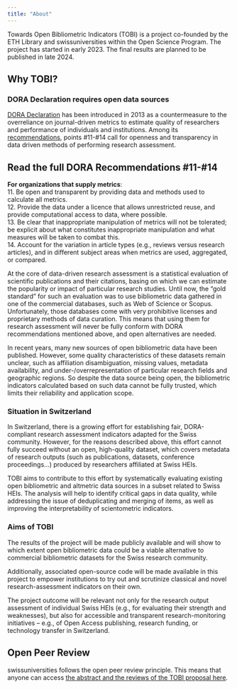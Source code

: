 ```yaml
---
title: "About"
---
```


<!-- ## Plain language description  -->

Towards Open Bibliometric Indicators (TOBI) is a project co-founded by the ETH Library and swissuniversities within the Open Science Program. The project has started in early 2023. The final results are planned to be published in late 2024. 


## Why TOBI?

### DORA Declaration requires open data sources 

[DORA Declaration](https://sfdora.org/) has been introduced in 2013 as a countermeasure to the overreliance on journal-driven metrics to estimate quality of researchers and performance of individuals and institutions. Among its [recommendations](https://sfdora.org/read/), points #11-#14 call for openness and transparency in data driven methods of performing research assessment. 

::: {.callout-note collapse="true" appearance="default"}
## Read the full DORA Recommendations #11-#14

**For organizations that supply metrics**:  
11. Be open and transparent by providing data and methods used to calculate all metrics.  
12. Provide the data under a licence that allows unrestricted reuse, and provide computational access to data, where possible.  
13. Be clear that inappropriate manipulation of metrics will not be tolerated; be explicit about what constitutes inappropriate manipulation and what measures will be taken to combat this.  
14. Account for the variation in article types (e.g., reviews versus research articles), and in different subject areas when metrics are used, aggregated, or compared.  
:::

At the core of data-driven research assessment is a statistical evaluation of scientific publications and their citations, basing on which we can estimate the popularity or impact of particular research studies. Until now, the "gold standard" for such an evaluation was to use bibliometric data gathered in one of the commercial databases, such as Web of Science or Scopus. Unfortunately, those databases come with very prohibitive licenses and proprietary methods of data curation. This means that using them for research assessment will never be fully conform with DORA recommendations mentioned above, and open alternatives are needed. 

In recent years, many new sources of open bibliometric data have been published. However, some quality characteristics of these datasets remain unclear, such as affiliation disambiguation, missing values, metadata availability, and under-/overrepresentation of particular research fields and geographic regions. So despite the data source being open, the bibliometric indicators calculated based on such data cannot be fully trusted, which limits their reliability and application scope. 

### Situation in Switzerland 

In Switzerland, there is a growing effort for establishing fair, DORA-compliant research assessment indicators adapted for the Swiss community. However, for the reasons described above, this effort cannot fully succeed without an open, high-quality dataset, which covers metadata of research outputs (such as publications, datasets, conference proceedings...) produced by researchers affiliated at Swiss HEIs. 

TOBI aims to contribute to this effort by systematically evaluating existing open bibliometric and altmetric data sources in a subset related to Swiss HEIs. The analysis will help to identify critical gaps in data quality, while addressing the issue of deduplicating and merging of items, as well as improving the interpretability of scientometric indicators. 

### Aims of TOBI 

The results of the project will be made publicly available and will show to which extent open bibliometric data could be a viable alternative to commercial bibliometric datasets for the Swiss research community. 

Additionally, associated open-source code will be made available in this project to empower institutions to try out and scrutinize classical and novel research-assessment indicators on their own. 

The project outcome will be relevant not only for the research output assessment of individual Swiss HEIs (e.g., for evaluating their strength and weaknesses), but also for accessible and transparent research-monitoring initiatives – e.g., of Open Access publishing, research funding, or technology transfer in Switzerland. 


## Open Peer Review 

swissuniversities follows the open peer review principle. This means that anyone can access [the abstract and the reviews of the TOBI proposal here](https://www.swissuniversities.ch/fileadmin/swissuniversities/Dokumente/Hochschulpolitik/Open_Access/Results_of_call_for_proposals_221/221_Result_of_the_call_deadline_31.05.22.pdf). 